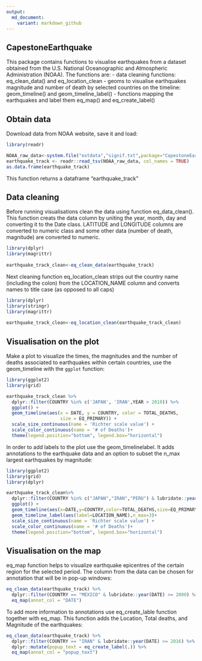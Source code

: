 ```yaml
---
output:
  md_document:
    variant: markdown_github
---
```

## CapestoneEarthquake

This package contains functions to visualise earthquakes from a dataset obtained
from the U.S. National Oceanographic and Atmospheric Administration (NOAA).
The functions are:
- data cleaning functions: eq_clean_data() and eq_location_clean
- geoms to visualise earthquakes magnitude and number of death by selected countries on the timeline: geom_timeline() and geom_timeline_label()
- functions mapping the earthquakes and label them eq_map() and eq_create_label()

## Obtain data

Download data from NOAA website, save it and load:

```r
library(readr)

NOAA_raw_data<-system.file("extdata","signif.txt",package="CapestoneEarthquake")
earthquake_track <- readr::read_tsv(NOAA_raw_data, col_names = TRUE)
as.data.frame(earthquake_track)

```
This function returns a dataframe "earthquake_track"


## Data cleaning

Before running visualisations clean the data using function eq_data_clean(). This function creats the data column by uniting the year, month, day and converting it 
to the Date class. LATITUDE and LONGITUDE columns are converted to numeric class and some other data (number of death, magnitude) are converted  to numeric.

```r
library(dplyr)
library(magrittr)
 
earthquake_track_clean<-eq_clean_data(earthquake_track)

```

Next cleaning function eq_location_clean strips out the country name (including the colon) from the LOCATION_NAME column and converts names to title case (as opposed to all caps)

```r
library(dplyr)
library(stringr)
library(magrittr)
 
earthquake_track_clean<-eq_location_clean(earthquake_track_clean)

```


## Visualisation on the plot

Make a plot to visualize the times, the magnitudes and the number of deaths associated to earthquakes within certain countries, use the geom_timeline  with the `ggplot` function: 


```r
library(ggplot2)
library(grid)

earthquake_track_clean %>%
  dplyr::filter(COUNTRY %in% c('JAPAN', 'IRAN',YEAR > 2010)) %>%
  ggplot() +
  geom_timeline(aes(x = DATE, y = COUNTRY, color = TOTAL_DEATHS,
                    size = EQ_PRIMARY)) +
  scale_size_continuous(name = 'Richter scale value') +
  scale_color_continuous(name = '# of Deaths')+
  theme(legend.position="bottom", legend.box="horizontal")

```

In order to add labels to the plot use the geom_timelinelabel. It adds annotations to the earthquake data and an option to subset the n_max largest earthquakes by magnitude:

```r
library(ggplot2)
library(grid)
library(dplyr)

earthquake_track_clean%>%
  dplyr::filter(COUNTRY %in% c("JAPAN","IRAN","PERU") & lubridate::year(DATE) >= 2016) %>%
  ggplot() +
  geom_timeline(aes(x=DATE,y=COUNTRY,color=TOTAL_DEATHS,size=EQ_PRIMARY)) +
  geom_timeline_label(aes(label=LOCATION_NAME),n_max=3)+
  scale_size_continuous(name = 'Richter scale value') +
  scale_color_continuous(name = '# of Deaths')+
  theme(legend.position="bottom", legend.box="horizontal")

```

## Visualisation on the map

eq_map function helps to visualize earthquake epicentres of the certain region for the selected period. The column from the data can be chosen for annotation that will be in pop-up windows:

```r
eq_clean_data(earthquake_track) %>%
  dplyr::filter(COUNTRY == "MEXICO" & lubridate::year(DATE) >= 2000) %>% 
  eq_map(annot_col = "DATE")
```

To add more information to annotations use eq_create_lable function together with eq_map. This function adds the Location, Total deaths, and Magnitude of the earthquakes:

```r
eq_clean_data(earthquake_track) %>%
  dplyr::filter(COUNTRY == "IRAN" & lubridate::year(DATE) >= 2016) %>% 
  dplyr::mutate(popup_text = eq_create_label(.)) %>% 
  eq_map(annot_col = "popup_text")
```
